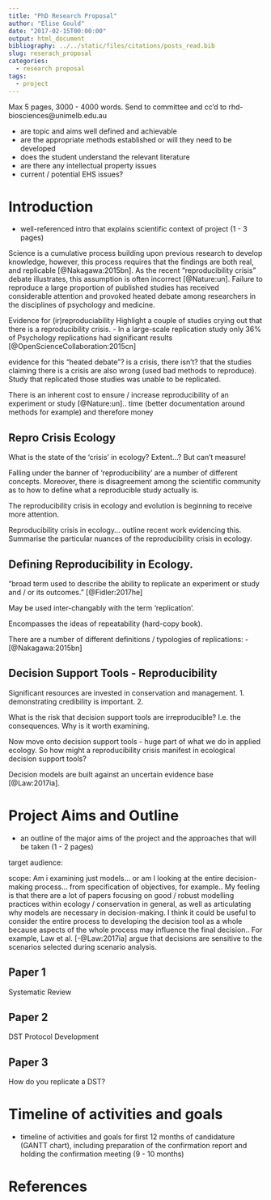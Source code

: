 ```yaml
---
title: "PhD Research Proposal"
author: "Elise Gould"
date: "2017-02-15T00:00:00"
output: html_document
bibliography: ../../static/files/citations/posts_read.bib
slug: reserach_proposal
categories: 
  - research proposal
tags: 
  - project
---
```


Max 5 pages, 3000 - 4000 words.
Send to committee and cc'd to rhd-biosciences@unimelb.edu.au

- are topic and aims well defined and achievable
- are the appropriate methods established or will they need to be developed
- does the student understand the relevant literature
- are there any intellectual property issues
- current / potential EHS issues?

# Introduction

- well-referenced intro that explains scientific context of project (1 - 3 pages)



Science is a cumulative process building upon previous research to develop knowledge, however, this process requires that the findings are both real, and replicable [@Nakagawa:2015bn]. As the recent "reproducibility crisis" debate illustrates, this assumption is often incorrect [@Nature:un]. Failure to reproduce a large proportion of published studies has received considerable attention and provoked heated debate among researchers in the disciplines of psychology and medicine. 

Evidence for (ir)reproduciability
Highlight a couple of studies crying out that there is a reproducibility crisis.
- In a large-scale replication study only 36% of Psychology replications had significant results [@OpenScienceCollaboration:2015cn]

evidence for this "heated debate"?
is a crisis, there isn't? that the studies claiming there is a crisis are also wrong (used bad methods to reproduce).
Study that replicated those studies was unable to be replicated.

There is an inherent cost to ensure / increase reproducibility of an experiment or study [@Nature:un].. time (better documentation around methods for example) and therefore money 


## Repro Crisis Ecology

What is the state of the 'crisis' in ecology? Extent...? But can't measure!

Falling under the banner of 'reproducibility' are a number of different concepts. Moreover, there is disagreement among the scientific community as to how to define what a reproducible study actually is.

The reproducibility crisis in ecology and evolution is beginning to receive more attention.

Reproducibility crisis in ecology... outline recent work evidencing this.
Summarise the particular nuances of the reproducibility crisis in ecology.

## Defining Reproducibility in Ecology.

"broad term used to describe the ability to replicate an experiment or study and / or its outcomes." [@Fidler:2017he]

May be used inter-changably with the term 'replication'. 

Encompasses the ideas of repeatability (hard-copy book).

There are a number of different definitions / typologies of replications:
- [@Nakagawa:2015bn] 

## Decision Support Tools - Reproducibility 

Significant resources are invested in conservation and management. 
1. demonstrating credibility is important.
2. 

What is the risk that decision support tools are irreproducible? I.e. the consequences. Why is it worth examining.

Now move onto decision support tools - huge part of what we do in applied ecology. 
So how might a reproducibility crisis manifest in ecological decision support tools?


Decision models are built against an uncertain evidence base [@Law:2017ia].



# Project Aims and Outline

- an outline of the major aims of the project and the approaches that will be taken (1 - 2 pages)


target audience:

scope: Am i examining just models... or am I looking at the entire decision-making process... from specification of objectives, for example.. My feeling is that there are a lot of papers focusing on good / robust modelling practices within ecology / conservation in general, as well as articulating why models are necessary in decision-making. I think it could be useful to consider the entire process to developing the decision tool as a whole because aspects of the whole process may influence the final decision.. For example, Law et al.  [-@Law:2017ia] argue that decisions are sensitive to the scenarios selected during scenario analysis.

## Paper 1

Systematic Review

## Paper 2

DST Protocol Development

## Paper 3

How do you replicate a DST?

# Timeline of activities and goals

- timeline of activities and goals for first 12 months of candidature (GANTT chart),
including preparation of the confirmation report and holding the confirmation meeting (9 - 10 months)

# References
